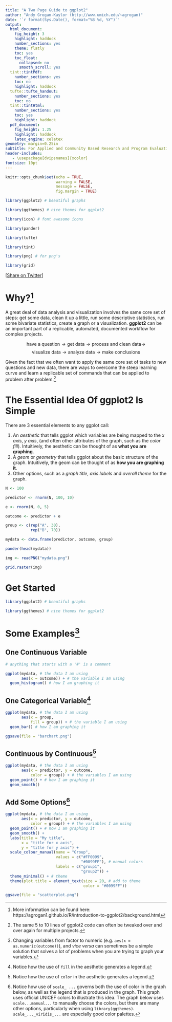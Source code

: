 ---
title: "A Two Page Guide to ggplot2"
author: "Andy Grogan-Kaylor (http://www.umich.edu/~agrogan)"
date: '`r format(Sys.Date(), format="%B %d, %Y")`'
output:
  html_document: 
    fig_height: 3
    highlight: haddock
    number_sections: yes
    theme: flatly
    toc: yes
    toc_float:
      collapsed: no
      smooth_scroll: yes
  tint::tintPdf:
    number_sections: yes
    toc: no
    highlight: haddock
  tufte::tufte_handout:
    number_sections: yes
    toc: no
  tint::tintHtml:
    number_sections: yes
    toc: yes
    highlight: haddock
  pdf_document:
    fig_height: 1.25
    highlight: haddock
    latex_engine: xelatex
geometry: margin=0.25in
subtitle: For Applied and Community Based Research and Program Evaluation
header-includes:
   - \usepackage[dvipsnames]{xcolor}
fontsize: 10pt
---

```{r setup, include=FALSE}

knitr::opts_chunk$set(echo = TRUE,
                      warning = FALSE,
                      message = FALSE,
                      fig.margin = TRUE)

```

```{r, echo=FALSE}

library(ggplot2) # beautiful graphs

library(ggthemes) # nice themes for ggplot2

library(icon) # font awesome icons

library(pander)

library(tufte)

library(tint)

library(png) # for png's

library(grid)

```

[[Share on Twitter](https://twitter.com/intent/tweet?url=https%3A%2F%2Fagrogan1.github.io%2Ftwo_page_ggplot.pdf&text=Two%20Page%20%23ggplot2%20%23dataviz)] 

# Why?[^moreinformation] 

A great deal of data analysis and visualization involves the same core set of steps:  get some data, clean it up a little, run some descriptive statistics, run some bivariate statistics, create a graph or a visualization. **ggplot2** can be an important part of a replicable, automated, documented workflow for complex projects.

$$\text{have a question} \rightarrow \text{get data} \rightarrow \text{process and clean data} \rightarrow$$ 
$$\text{visualize data} \rightarrow \text{analyze data} \rightarrow \text{make conclusions}$$

Given the fact that we often want to apply the same core set of tasks to new questions and new data, there are ways to overcome the steep learning curve and learn a replicable set of commands that can be applied to problem after problem.[^code] 

[^code]: The same 5 to 10 lines of ggplot2 code can often be tweaked over and over again for multiple projects.

# The Essential Idea Of ggplot2 Is Simple 

There are 3 essential elements to any ggplot call:

1. An *aesthetic* that tells ggplot which variables are being mapped to the *x axis*, *y axis*, (and often other attributes of the graph, such as the *color fill*).  Intuitively, the aesthetic can be thought of as **what you are graphing**.
2. A *geom* or *geometry* that tells ggplot about the basic structure of the graph.  Intuitively, the geom can be thought of as **how you are graphing it**.
3. Other options, such as a *graph title*, *axis labels* and *overall theme* for the graph.

```{r, echo = FALSE}

N <- 100

predictor <- rnorm(N, 100, 10)

e <- rnorm(N, 0, 5)

outcome <- predictor + e

group <- c(rep("A", 30),
           rep("B", 70))

mydata <- data.frame(predictor, outcome, group)

```

```{r, echo=FALSE, eval=FALSE}

pander(head(mydata))

```

```{r, eval = TRUE, echo=FALSE, fig.margin=TRUE, fig.cap='Sample Data'}

img <- readPNG("mydata.png")

grid.raster(img)

```

# Get Started

```{r call_libraries, echo=TRUE, eval=FALSE}

library(ggplot2) # beautiful graphs

library(ggthemes) # nice themes for ggplot2

```

# Some Examples[^vartype]

## One Continuous Variable

```{r}

# anything that starts with a '#' is a comment

ggplot(mydata, # the data I am using
       aes(x = outcome)) + # the variable I am using
  geom_histogram() # how I am graphing it

```

[^vartype]: Changing variables from factor to numeric (e.g. `aes(x = as.numeric(outcome))`), and *vice versa* can sometimes be a simple solution that solves a lot of problems when you are trying to graph your variables.

## One Categorical Variable[^fill]

```{r}

ggplot(mydata, # the data I am using
       aes(x = group,
           fill = group)) + # the variable I am using
  geom_bar() # how I am graphing it

```

```{r, echo = FALSE}

ggsave(file = "barchart.png")

```

[^fill]: Notice how the use of `fill` in the aesthetic generates a legend.

## Continuous by Continuous[^color]

```{r}

ggplot(mydata, # the data I am using
       aes(x = predictor, y = outcome,
           color = group)) + # the variables I am using
  geom_point() + # how I am graphing it
  geom_smooth()

```

[^color]: Notice how the use of `color` in the aesthetic generates a legend.

## Add Some Options[^legend]

[^legend]: Notice how use of `scale_ ...` governs both the use of color in the graph below, as well as the legend that is produced in the graph. This graph uses official UNICEF colors to illustrate this idea. The graph below uses `scale...manual...` to manually choose the colors, but there are many other options, particularly when using `library(ggthemes)`.  `scale_..._viridis_...` are especially good color palettes.

```{r}

ggplot(mydata, # the data I am using
       aes(x = predictor, y = outcome,
           color = group)) + # the variables I am using
  geom_point() + # how I am graphing it
  geom_smooth() + 
  labs(title = "My title", 
       x = "title for x axis", 
       y = "title for y axis") + 
  scale_colour_manual(name = "Group",
                      values = c("#FF0099", 
                                 "#0099FF"), # manual colors 
                      labels = c("group1", 
                                 "group2")) +
  theme_minimal() + # theme
  theme(plot.title = element_text(size = 20, # add to theme
                                  color = "#0099FF")) 

```

```{r, echo = FALSE}

ggsave(file = "scatterplot.png")

```

[^moreinformation]: More information can be found here:  https://agrogan1.github.io/R/introduction-to-ggplot2/background.html 


